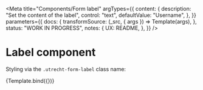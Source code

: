 <!--
@license EUPL-1.2
Copyright (c) 2021 Robbert Broersma
-->


<!-- Import component and component styles -->


<!-- Import Docs -->



<Meta
  title="Components/Form label"
  argTypes={{
    content: {
      description: "Set the content of the label",
      control: "text",
      defaultValue: "Username",
    },
  }}
  parameters={{
    docs: {
      transformSource: (_src, { args }) => Template(args),
    },
    status: "WORK IN PROGRESS",
    notes: {
      UX: README,
    },
  }}
/>

# Label component

Styling via the `.utrecht-form-label` class name:

<Canvas>
  <Story name="Label">{Template.bind({})}</Story>
</Canvas>

<ArgsTable story="Label" />
